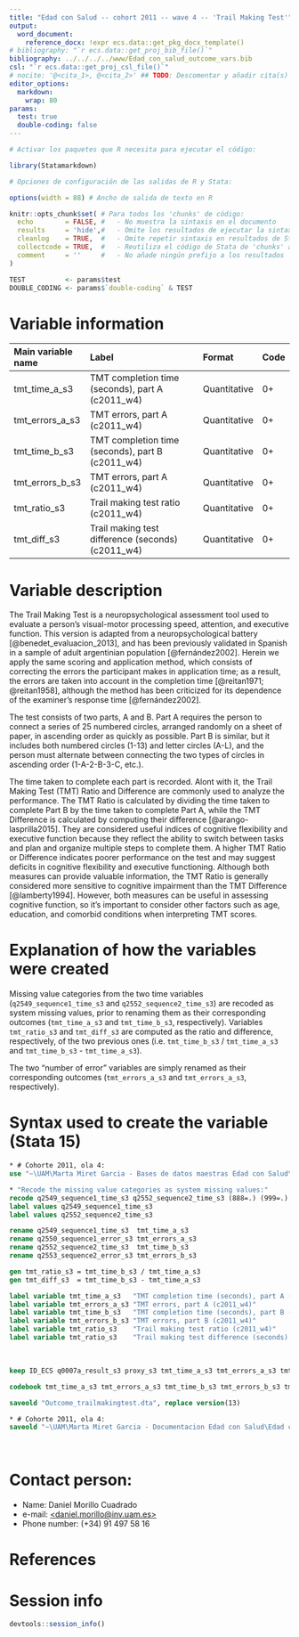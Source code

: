 ```yaml
---
title: "Edad con Salud -- cohort 2011 -- wave 4 -- 'Trail Making Test'"
output:
  word_document:
    reference_docx: !expr ecs.data::get_pkg_docx_template()
# bibliography: "`r ecs.data::get_proj_bib_file()`"
bibliography: ../../../../www/Edad_con_salud_outcome_vars.bib
csl: "`r ecs.data::get_proj_csl_file()`"
# nocite: '@<cita_1>, @<cita_2>' ## TODO: Descomentar y añadir cita(s) o borrar campo
editor_options: 
  markdown:
    wrap: 80
params:
  test: true
  double-coding: false
---
```


```r
# Activar los paquetes que R necesita para ejecutar el código:

library(Statamarkdown)

# Opciones de configuración de las salidas de R y Stata:

options(width = 88) # Ancho de salida de texto en R

knitr::opts_chunk$set( # Para todos los 'chunks' de código:
  echo        = FALSE, #   - No muestra la sintaxis en el documento
  results     = 'hide',#   - Omite los resultados de ejecutar la sintaxis
  cleanlog    = TRUE,  #   - Omite repetir sintaxis en resultados de Stata
  collectcode = TRUE,  #   - Reutiliza el código de Stata de 'chunks' anteriores
  comment     = ''     #   - No añade ningún prefijo a los resultados
)

TEST          <- params$test
DOUBLE_CODING <- params$`double-coding` & TEST
```

# Variable information

| Main variable name | Label                                             | Format       | Code |
|:-------------------|:--------------------------------------------------|:-------------|:-----|
| tmt_time_a\_s3     | TMT completion time (seconds), part A (c2011_w4)  | Quantitative | 0+   |
| tmt_errors_a\_s3   | TMT errors, part A (c2011_w4)                     | Quantitative | 0+   |
| tmt_time_b\_s3     | TMT completion time (seconds), part B (c2011_w4)  | Quantitative | 0+   |
| tmt_errors_b\_s3   | TMT errors, part A (c2011_w4)                     | Quantitative | 0+   |
| tmt_ratio_s3       | Trail making test ratio (c2011_w4)                | Quantitative | 0+   |
| tmt_diff_s3        | Trail making test difference (seconds) (c2011_w4) | Quantitative | 0+   |

# Variable description

The Trail Making Test is a neuropsychological assessment tool used to evaluate a
person's visual-motor processing speed, attention, and executive function. This
version is adapted from a neuropsychological battery [@benedet_evaluacion_2013],
and has been previously validated in Spanish in a sample of adult argentinian
population [@fernández2002]. Herein we apply the same scoring and application
method, which consists of correcting the errors the participant makes in
application time; as a result, the errors are taken into account in the
completion time [@reitan1971; @reitan1958], although the method has been
criticized for its dependence of the examiner's response time [@fernández2002].

The test consists of two parts, A and B. Part A requires the person to connect a
series of 25 numbered circles, arranged randomly on a sheet of paper, in
ascending order as quickly as possible. Part B is similar, but it includes both
numbered circles (1-13) and letter circles (A-L), and the person must alternate
between connecting the two types of circles in ascending order (1-A-2-B-3-C,
etc.).

The time taken to complete each part is recorded. Alont with it, the Trail
Making Test (TMT) Ratio and Difference are commonly used to analyze the
performance. The TMT Ratio is calculated by dividing the time taken to complete
Part B by the time taken to complete Part A, while the TMT Difference is
calculated by computing their difference [@arango-lasprilla2015]. They are
considered useful indices of cognitive flexibility and executive function
because they reflect the ability to switch between tasks and plan and organize
multiple steps to complete them. A higher TMT Ratio or Difference indicates
poorer performance on the test and may suggest deficits in cognitive flexibility
and executive functioning. Although both measures can provide valuable
information, the TMT Ratio is generally considered more sensitive to cognitive
impairment than the TMT Difference [@lamberty1994]. However, both measures can
be useful in assessing cognitive function, so it's important to consider other
factors such as age, education, and comorbid conditions when interpreting TMT
scores.

# Explanation of how the variables were created

Missing value categories from the two time variables (`q2549_sequence1_time_s3`
and `q2552_sequence2_time_s3`) are recoded as system missing values, prior to
renaming them as their corresponding outcomes (`tmt_time_a_s3` and
`tmt_time_b_s3`, respectively). Variables `tmt_ratio_s3` and `tmt_diff_s3` are
computed as the ratio and difference, respectively, of the two previous ones
(i.e. `tmt_time_b_s3` / `tmt_time_a_s3` and `tmt_time_b_s3` - `tmt_time_a_s3`).

The two "number of error" variables are simply renamed as their corresponding
outcomes (`tmt_errors_a_s3` and `tmt_errors_a_s3`, respectively).

# Syntax used to create the variable (Stata 15)

```stata
* # Cohorte 2011, ola 4:
use "~\UAM\Marta Miret Garcia - Bases de datos maestras Edad con Salud\Ola_4\Cohorte 2011\rawdata_c2011w4.dta"
```

```stata
* "Recode the missing value categories as system missing values:"
recode q2549_sequence1_time_s3 q2552_sequence2_time_s3 (888=.) (999=.)
label values q2549_sequence1_time_s3
label values q2552_sequence2_time_s3

rename q2549_sequence1_time_s3  tmt_time_a_s3
rename q2550_sequence1_error_s3 tmt_errors_a_s3
rename q2552_sequence2_time_s3  tmt_time_b_s3
rename q2553_sequence2_error_s3 tmt_errors_b_s3

gen tmt_ratio_s3 = tmt_time_b_s3 / tmt_time_a_s3
gen tmt_diff_s3  = tmt_time_b_s3 - tmt_time_a_s3

label variable tmt_time_a_s3   "TMT completion time (seconds), part A (c2011_w4)"
label variable tmt_errors_a_s3 "TMT errors, part A (c2011_w4)"
label variable tmt_time_b_s3   "TMT completion time (seconds), part B (c2011_w4)"
label variable tmt_errors_b_s3 "TMT errors, part B (c2011_w4)"
label variable tmt_ratio_s3    "Trail making test ratio (c2011_w4)"
label variable tmt_ratio_s3    "Trail making test difference (seconds) (c2011_w4)"
```

<br>

```stata
keep ID_ECS q0007a_result_s3 proxy_s3 tmt_time_a_s3 tmt_errors_a_s3 tmt_time_b_s3 tmt_errors_b_s3 tmt_ratio_s3

codebook tmt_time_a_s3 tmt_errors_a_s3 tmt_time_b_s3 tmt_errors_b_s3 tmt_ratio_s3
```

```stata
saveold "Outcome_trailmakingtest.dta", replace version(13)
```

```stata
* # Cohorte 2011, ola 4:
saveold "~\UAM\Marta Miret Garcia - Documentacion Edad con Salud\Edad con salud - Ola 4\Outcomes\Cohorte 2011\Outcome datasets\Outcome_trailmakingtest.dta", replace version(13)
```

<br>

# Contact person:

-   Name: Daniel Morillo Cuadrado
-   e-mail:
    [\<daniel.morillo\@inv.uam.es\>](mailto:daniel.morillo@inv.uam.es){.email}
-   Phone number: (+34) 91 497 58 16

# References

::: {#refs}
:::

\newpage

# Session info

```r
devtools::session_info()
```
